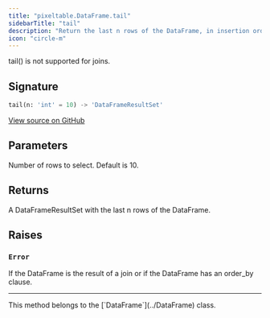 ```yaml
---
title: "pixeltable.DataFrame.tail"
sidebarTitle: "tail"
description: "Return the last n rows of the DataFrame, in insertion order of the underlying Table."
icon: "circle-m"
---
```

tail() is not supported for joins.


## Signature

```python
tail(n: 'int' = 10) -> 'DataFrameResultSet'
```

<a href="https://github.com/pixeltable/pixeltable/blob/main/pixeltable/dataframe.py#L428" target="_self">View source on GitHub</a>

## Parameters

<ParamField path="n" type="any" >
  Number of rows to select. Default is 10.

</ParamField>

## Returns

A DataFrameResultSet with the last n rows of the DataFrame.


## Raises

### `Error`

If the DataFrame is the result of a join or if the DataFrame has an order_by clause.



---

<Note>
This method belongs to the [`DataFrame`](../DataFrame) class.
</Note>
